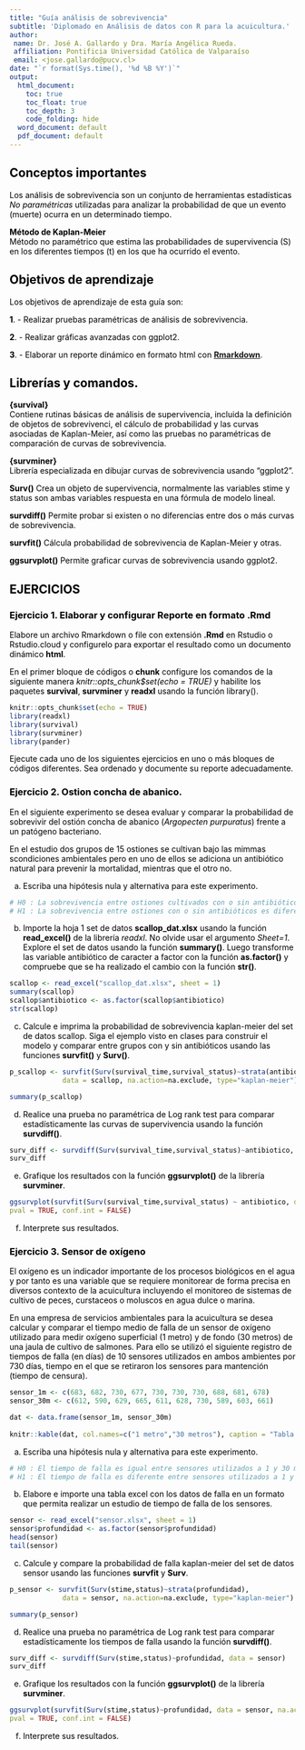 ```yaml
---
title: "Guía análisis de sobrevivencia"
subtitle: 'Diplomado en Análisis de datos con R para la acuicultura.'
author:
 name: Dr. José A. Gallardo y Dra. María Angélica Rueda.
 affiliation: Pontificia Universidad Católica de Valparaíso
 email: <jose.gallardo@pucv.cl>
date: "`r format(Sys.time(), '%d %B %Y')`"
output:
  html_document:
    toc: true
    toc_float: true
    toc_depth: 3
    code_folding: hide
  word_document: default
  pdf_document: default
---
```


<style>
#TOC {
  color: black;
  font-familiy: Calibri;
  font-size: 14px;
  border-color: #708090; 
}
body {
   color: black;
   font-familiy: Calibri;
}

pre {
  color: black;
  background-color: #F8F8FF;
}
# header {
  color: #800000;
  font-familiy: Calibri;
  background-color: #F5F5F5;
  opacity: 0.8;
  font-size: 16px;
}
</style>

## **Conceptos importantes**

Los análisis de sobrevivencia son un conjunto de herramientas estadísticas *No paramétricas* utilizadas para analizar la probabilidad de que un evento (muerte) ocurra en un determinado tiempo.

**Método de Kaplan-Meier**  
Método no paramétrico que estima las probabilidades de supervivencia (S) en los diferentes tiempos (t) en los que ha ocurrido el evento.

## **Objetivos de aprendizaje**

Los objetivos de aprendizaje de esta guía son:

**1**. - Realizar pruebas paramétricas de análisis de sobrevivencia.

**2**. - Realizar gráficas avanzadas con ggplot2. 

**3**. - Elaborar un reporte dinámico en formato html con **[Rmarkdown](https://rmarkdown.rstudio.com/)**.


## **Librerías y comandos**.  
  
**{survival}**  
Contiene rutinas básicas de análisis de supervivencia, incluida la definición de objetos de sobrevivenci, el cálculo de probabilidad y las curvas asociadas de Kaplan-Meier, así como las pruebas no paramétricas de comparación de curvas de sobrevivencia.

**{survminer}**  
Librería especializada en dibujar curvas de sobrevivencia usando "ggplot2".

**Surv()**
Crea un objeto de supervivencia, normalmente las variables stime y status son ambas variables respuesta en una fórmula de modelo lineal.

**survdiff()**
Permite probar si existen o no diferencias entre dos o más curvas de sobrevivencia.

**survfit()**
Cálcula probabilidad de sobrevivencia de Kaplan-Meier y otras.

**ggsurvplot()**
Permite graficar curvas de sobrevivencia usando ggplot2.

## **EJERCICIOS**

### **Ejercicio 1.** Elaborar y configurar Reporte en formato .Rmd

Elabore un archivo Rmarkdown o file con extensión **.Rmd** en Rstudio o Rstudio.cloud y configurelo para exportar el resultado como un documento dinámico **html**. 

En el primer bloque de códigos o **chunk** configure los comandos de la siguiente manera *knitr::opts_chunk$set(echo = TRUE)* y habilite los paquetes **survival**, **survminer** y **readxl** usando la función library().

```r
knitr::opts_chunk$set(echo = TRUE)
library(readxl)
library(survival)
library(survminer)
library(pander)
```

Ejecute cada uno de los siguientes ejercicios en uno o más bloques de códigos diferentes. Sea ordenado y documente su reporte adecuadamente.

### **Ejercicio 2.** Ostion concha de abanico.

En el siguiente experimento se desea evaluar y comparar la probabilidad de sobrevivir del ostión concha de abanico (*Argopecten purpuratus*) frente a un patógeno bacteriano. 

En el estudio dos grupos de 15 ostiones se cultivan bajo las mimmas scondiciones ambientales pero en uno de ellos se adiciona un antibiótico natural para prevenir la mortalidad, mientras que el otro no.

a) Escriba una hipótesis nula y alternativa para este experimento.

```r

# H0 : La sobrevivencia entre ostiones cultivados con o sin antibióticos es igual.
# H1 : La sobrevivencia entre ostiones con o sin antibióticos es diferente.

```

b) Importe la hoja 1 set de datos **scallop_dat.xlsx** usando la función **read_excel()** de la librería *readxl*. No olvide usar el argumento *Sheet=1*. Explore el set de datos usando la función **summary()**. Luego transforme las variable antibiótico de caracter a factor con la función **as.factor()** y compruebe que se ha realizado el cambio con la función **str()**.

```r
scallop <- read_excel("scallop_dat.xlsx", sheet = 1)
summary(scallop)
scallop$antibiotico <- as.factor(scallop$antibiotico)
str(scallop)
```

c) Calcule e imprima la probabilidad de sobrevivencia kaplan-meier del set de datos scallop. Siga el ejemplo visto en clases para construir el modelo y comparar entre grupos con y sin antibióticos usando las funciones **survfit()** y **Surv()**.

```r
p_scallop <- survfit(Surv(survival_time,survival_status)~strata(antibiotico),
             data = scallop, na.action=na.exclude, type="kaplan-meier")

summary(p_scallop)

```

d) Realice una prueba no paramétrica de Log rank test para comparar estadísticamente las curvas de supervivencia usando la función **survdiff()**.

```r
surv_diff <- survdiff(Surv(survival_time,survival_status)~antibiotico, data = scallop)
surv_diff
```

e) Grafique los resultados con la función **ggsurvplot()** de la librería **survminer**.

```r
ggsurvplot(survfit(Surv(survival_time,survival_status) ~ antibiotico, data = scallop, na.action = na.exclude, type="kaplan-meier"),
pval = TRUE, conf.int = FALSE)
```


f) Interprete sus resultados.


### **Ejercicio 3.** Sensor de oxígeno

El oxígeno es un indicador importante de los procesos biológicos en el agua y por tanto es una variable que se requiere monitorear de forma precisa en diversos contexto de la acuicultura incluyendo el monitoreo de sistemas de cultivo de peces, curstaceos o moluscos en agua dulce o marina. 

En una empresa de servicios ambientales para la acuicultura se desea calcular y comparar el tiempo medio de falla de un sensor de oxígeno utilizado para medir oxígeno superficial (1 metro) y de fondo (30 metros) de una jaula de cultivo de salmones. Para ello se utilizó el siguiente registro de tiempos de falla (en días) de 10 sensores utilizados en ambos ambientes por 730 días, tiempo en el que se retiraron los sensores para mantención (tiempo de censura). 

```r
sensor_1m <- c(683, 682, 730, 677, 730, 730, 730, 688, 681, 678)
sensor_30m <- c(612, 590, 629, 665, 611, 628, 730, 589, 603, 661)

dat <- data.frame(sensor_1m, sensor_30m)
  
knitr::kable(dat, col.names=c("1 metro","30 metros"), caption = "Tabla 1. Tiempo de falla y de censura de 10 sensores de oxígeno utilizados a 1 y 30 metros de profundidad")
```

a) Escriba una hipótesis nula y alternativa para este experimento.

```r

# H0 : El tiempo de falla es igual entre sensores utilizados a 1 y 30 metros.
# H1 : El tiempo de falla es diferente entre sensores utilizados a 1 y 30 metros.

```

b) Elabore e importe una tabla excel con los datos de falla en un formato que permita realizar un estudio de tiempo de falla de los sensores. 

```r
sensor <- read_excel("sensor.xlsx", sheet = 1)
sensor$profundidad <- as.factor(sensor$profundidad)
head(sensor)
tail(sensor)
```


c) Calcule y compare la probabilidad de falla kaplan-meier del set de datos sensor usando las funciones **survfit** y **Surv**.

```r
p_sensor <- survfit(Surv(stime,status)~strata(profundidad),
             data = sensor, na.action=na.exclude, type="kaplan-meier")

summary(p_sensor)

```

d) Realice una prueba no paramétrica de Log rank test para comparar estadísticamente los tiempos de falla usando la función **survdiff()**.

```r
surv_diff <- survdiff(Surv(stime,status)~profundidad, data = sensor)
surv_diff
```

e) Grafique los resultados con la función **ggsurvplot()** de la librería **survminer**.

```r
ggsurvplot(survfit(Surv(stime,status)~profundidad, data = sensor, na.action = na.exclude, type="kaplan-meier"),
pval = TRUE, conf.int = FALSE)
```

f) Interprete sus resultados.